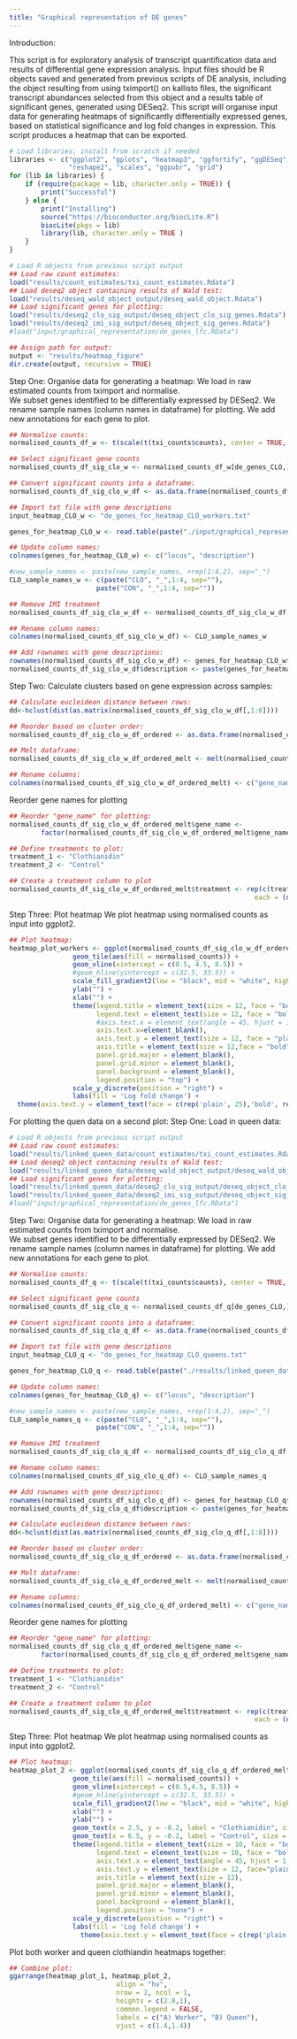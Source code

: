 ```yaml
--- 
title: "Graphical representation of DE genes"
--- 
```


Introduction:

This script is for exploratory analysis of transcript quantification data and results of differential gene expression analysis.
Input files should be R objects saved and generated from previous scripts of DE analysis, including the object resulting from using tximport() on kallisto files, the significant transcript abundances selected from this object and a results table of significant genes, generated using DESeq2. 
This script will organise input data for generating heatmaps of significantly differentially expressed genes, based on statistical significance and log fold changes in expression. This script produces a heatmap that can be exported. 

```r
# Load libraries; install from scratch if needed
libraries <- c("ggplot2", "gplots", "heatmap3", "ggfortify", "ggDESeq",
               "reshape2", "scales", "ggpubr", "grid")
for (lib in libraries) {
    if (require(package = lib, character.only = TRUE)) {
        print("Successful")
    } else {
        print("Installing")
        source("https://bioconductor.org/biocLite.R")
        biocLite(pkgs = lib)
        library(lib, character.only = TRUE )
    }
}

# Load R objects from previous script output
## Load raw count estimates:
load("results/count_estimates/txi_count_estimates.Rdata")
## Load deseq2 object containing results of Wald test:
load("results/deseq_wald_object_output/deseq_wald_object.Rdata")
## Load significant genes for plotting:
load("results/deseq2_clo_sig_output/deseq_object_clo_sig_genes.Rdata")
load("results/deseq2_imi_sig_output/deseq_object_sig_genes.Rdata")
#load("input/graphical_representation/de_genes_lfc.RData")

## Assign path for output:
output <- "results/heatmap_figure"
dir.create(output, recursive = TRUE)
```

Step One: Organise data for generating a heatmap:
We load in raw estimated counts from tximport and normalise.  
We subset genes identified to be differentially expressed by DESeq2. 
We rename sample names (column names in dataframe) for plotting.
We add new annotations for each gene to plot. 

```r
## Normalise counts: 
normalised_counts_df_w <- t(scale(t(txi_counts$counts), center = TRUE, scale = TRUE))

## Select significant gene counts
normalised_counts_df_sig_clo_w <- normalised_counts_df_w[de_genes_CLO,]

## Convert significant counts into a dataframe:
normalised_counts_df_sig_clo_w_df <- as.data.frame(normalised_counts_df_sig_clo_w)
```

```r
## Import txt file with gene descriptions
input_heatmap_CLO_w <- "de_genes_for_heatmap_CLO_workers.txt"

genes_for_heatmap_CLO_w <- read.table(paste("./input/graphical_representation/", input_heatmap_CLO_w, sep=""), header = FALSE, sep = "\t", fill = TRUE)

## Update column names:
colnames(genes_for_heatmap_CLO_w) <- c("locus", "description")

#new_sample_names <- paste(new_sample_names, +rep(1:4,2), sep="_")
CLO_sample_names_w <- c(paste("CLO", "_",1:4, sep=""),
                      paste("CON", "_",1:4, sep=""))

## Remove IMI treatment
normalised_counts_df_sig_clo_w_df <- normalised_counts_df_sig_clo_w_df[,1:8]

## Rename column names:
colnames(normalised_counts_df_sig_clo_w_df) <- CLO_sample_names_w

## Add rownames with gene descriptions:
rownames(normalised_counts_df_sig_clo_w_df) <- genes_for_heatmap_CLO_w$locus
normalised_counts_df_sig_clo_w_df$description <- paste(genes_for_heatmap_CLO_w$locus, genes_for_heatmap_CLO_w$description, sep=" ")
```

Step Two: Calculate clusters based on gene expression across samples:

```r
## Calculate eucleidean distance between rows:
dd<-hclust(dist(as.matrix(normalised_counts_df_sig_clo_w_df[,1:8])))

## Reorder based on cluster order:
normalised_counts_df_sig_clo_w_df_ordered <- as.data.frame(normalised_counts_df_sig_clo_w_df[dd$order, ])

## Melt dataframe:
normalised_counts_df_sig_clo_w_df_ordered_melt <- melt(normalised_counts_df_sig_clo_w_df_ordered)

## Rename columns:
colnames(normalised_counts_df_sig_clo_w_df_ordered_melt) <- c("gene_name", "sample", "normalised_counts")
```

Reorder gene names for plotting

```r
## Reorder "gene_name" for plotting:
normalised_counts_df_sig_clo_w_df_ordered_melt$gene_name <- 
        factor(normalised_counts_df_sig_clo_w_df_ordered_melt$gene_name, levels = rev(unique(c(as.character(unlist(normalised_counts_df_sig_clo_w_df_ordered_melt$gene_name))))))

## Define treatments to plot:
treatment_1 <- "Clothianidin"
treatment_2 <- "Control"

## Create a treatment column to plot
normalised_counts_df_sig_clo_w_df_ordered_melt$treatment <- rep(c(treatment_1, treatment_2), 
                                                              each = (nrow(normalised_counts_df_sig_clo_w_df_ordered_melt)/2))
```

Step Three: Plot heatmap
We plot heatmap using normalised counts as input into ggplot2.  

```r
## Plot heatmap:
heatmap_plot_workers <- ggplot(normalised_counts_df_sig_clo_w_df_ordered_melt, aes(sample, gene_name)) +
                geom_tile(aes(fill = normalised_counts)) +
                geom_vline(xintercept = c(0.5, 4.5, 8.5)) +
                #geom_hline(yintercept = c(32.5, 33.5)) + 
                scale_fill_gradient2(low = "black", mid = "white", high = "red") +
                ylab("") +
                xlab("") +
                theme(legend.title = element_text(size = 12, face = "bold"),
                      legend.text = element_text(size = 12, face = "bold"),
                      #axis.text.x = element_text(angle = 45, hjust = 1, size = 17, face = "bold"),
                      axis.text.x=element_blank(),
                      axis.text.y = element_text(size = 12, face = "plain", colour="black"),
                      axis.title = element_text(size = 12,face = "bold"),
                      panel.grid.major = element_blank(),
                      panel.grid.minor = element_blank(),
                      panel.background = element_blank(),
                      legend.position = "top") +
                scale_y_discrete(position = "right") +
                labs(fill = 'Log fold change') +
  theme(axis.text.y = element_text(face = c(rep('plain', 25),'bold', rep("plain", 20)))) 
```

For plotting the quen data on a second plot:
Step One: Load in queen data:

```r
# Load R objects from previous script output
## Load raw count estimates:
load("results/linked_queen_data/count_estimates/txi_count_estimates.Rdata")
## Load deseq2 object containing results of Wald test:
load("results/linked_queen_data/deseq_wald_object_output/deseq_wald_object.Rdata")
## Load significant genes for plotting:
load("results/linked_queen_data/deseq2_clo_sig_output/deseq_object_clo_sig_genes.Rdata")
load("results/linked_queen_data/deseq2_imi_sig_output/deseq_object_sig_genes.Rdata")
#load("input/graphical_representation/de_genes_lfc.RData")
```
Step Two: Organise data for generating a heatmap:
We load in raw estimated counts from tximport and normalise.  
We subset genes identified to be differentially expressed by DESeq2. 
We rename sample names (column names in dataframe) for plotting.
We add new annotations for each gene to plot. 

```r
## Normalise counts: 
normalised_counts_df_q <- t(scale(t(txi_counts$counts), center = TRUE, scale = TRUE))

## Select significant gene counts
normalised_counts_df_sig_clo_q <- normalised_counts_df_q[de_genes_CLO,]

## Convert significant counts into a dataframe:
normalised_counts_df_sig_clo_q_df <- as.data.frame(normalised_counts_df_sig_clo_q)
```
```r
## Import txt file with gene descriptions
input_heatmap_CLO_q <- "de_genes_for_heatmap_CLO_queens.txt"

genes_for_heatmap_CLO_q <- read.table(paste("./results/linked_queen_data/", input_heatmap_CLO_q, sep=""), header = FALSE, sep = "\t", fill = TRUE)

## Update column names:
colnames(genes_for_heatmap_CLO_q) <- c("locus", "description")

#new_sample_names <- paste(new_sample_names, +rep(1:4,2), sep="_")
CLO_sample_names_q <- c(paste("CLO", "_",1:4, sep=""),
                      paste("CON", "_",1:4, sep=""))

## Remove IMI treatment
normalised_counts_df_sig_clo_q_df <- normalised_counts_df_sig_clo_q_df[,1:8]

## Rename column names:
colnames(normalised_counts_df_sig_clo_q_df) <- CLO_sample_names_q

## Add rownames with gene descriptions:
rownames(normalised_counts_df_sig_clo_q_df) <- genes_for_heatmap_CLO_q$locus
normalised_counts_df_sig_clo_q_df$description <- paste(genes_for_heatmap_CLO_q$locus, genes_for_heatmap_CLO_q$description, sep=" ")
```

```r
## Calculate eucleidean distance between rows:
dd<-hclust(dist(as.matrix(normalised_counts_df_sig_clo_q_df[,1:8])))

## Reorder based on cluster order:
normalised_counts_df_sig_clo_q_df_ordered <- as.data.frame(normalised_counts_df_sig_clo_q_df[dd$order, ])

## Melt dataframe:
normalised_counts_df_sig_clo_q_df_ordered_melt <- melt(normalised_counts_df_sig_clo_q_df_ordered)

## Rename columns:
colnames(normalised_counts_df_sig_clo_q_df_ordered_melt) <- c("gene_name", "sample", "normalised_counts")
```
Reorder gene names for plotting

```r
## Reorder "gene_name" for plotting:
normalised_counts_df_sig_clo_q_df_ordered_melt$gene_name <- 
        factor(normalised_counts_df_sig_clo_q_df_ordered_melt$gene_name, levels = rev(unique(c(as.character(unlist(normalised_counts_df_sig_clo_q_df_ordered_melt$gene_name))))))

## Define treatments to plot:
treatment_1 <- "Clothianidin"
treatment_2 <- "Control"

## Create a treatment column to plot
normalised_counts_df_sig_clo_q_df_ordered_melt$treatment <- rep(c(treatment_1, treatment_2), 
                                                              each = (nrow(normalised_counts_df_sig_clo_q_df_ordered_melt)/2))
```
Step Three: Plot heatmap
We plot heatmap using normalised counts as input into ggplot2.
```r
## Plot heatmap:
heatmap_plot_2 <- ggplot(normalised_counts_df_sig_clo_q_df_ordered_melt, aes(sample, gene_name)) +
                geom_tile(aes(fill = normalised_counts)) +
                geom_vline(xintercept = c(0.5,4.5, 8.5)) +
                #geom_hline(yintercept = c(32.5, 33.5)) + 
                scale_fill_gradient2(low = "black", mid = "white", high = "red") +
                xlab("") +
                ylab("") +
                geom_text(x = 2.5, y = -0.2, label = "Clothianidin", size = 8, fontface = "bold") +
                geom_text(x = 6.5, y = -0.2, label = "Control", size = 8, fontface = "bold") +
                theme(legend.title = element_text(size = 10, face = "bold"),
                      legend.text = element_text(size = 10, face = "bold"),
                      axis.text.x = element_text(angle = 45, hjust = 1, size = 12, face = "bold"),
                      axis.text.y = element_text(size = 12, face="plain", colour="black"),
                      axis.title = element_text(size = 12),
                      panel.grid.major = element_blank(),
                      panel.grid.minor = element_blank(),
                      panel.background = element_blank(),
                      legend.position = "none") +
                scale_y_discrete(position = "right") +
                labs(fill = 'Log fold change') +
                  theme(axis.text.y = element_text(face = c(rep('plain', 2),'bold', rep("plain", 20))))
```

Plot both worker and queen clothiandin heatmaps together:

```r
## Combine plot:
ggarrange(heatmap_plot_1, heatmap_plot_2,
                           align = "hv",
                           nrow = 2, ncol = 1,
                           heights = c(2.0,1),
                           common.legend = FALSE,
                           labels = c("A) Worker", "B) Queen"),
                           vjust = c(1.4,1.4))

```

